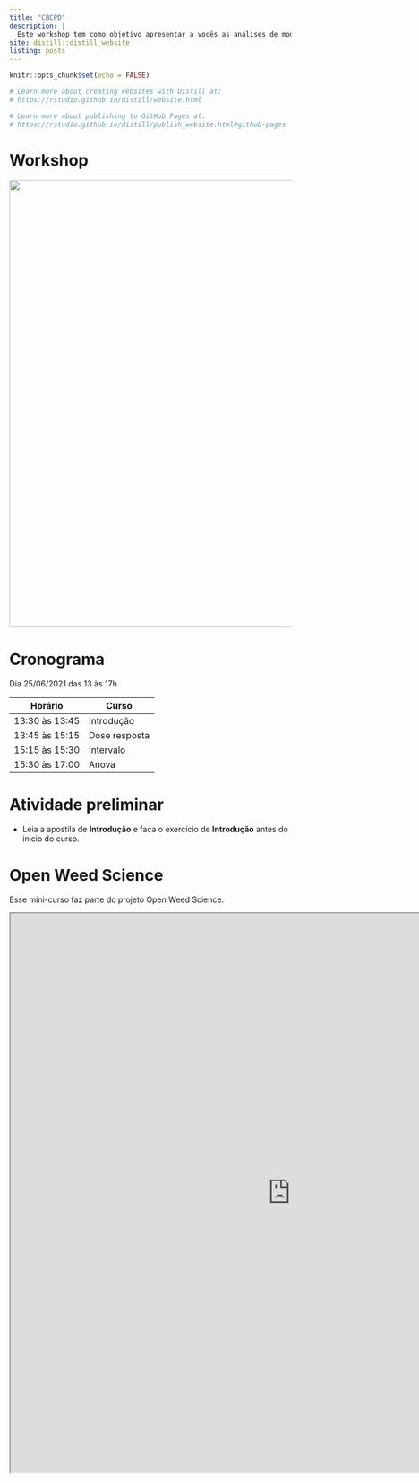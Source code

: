 ```yaml
---
title: "CBCPD"
description: |
  Este workshop tem como objetivo apresentar a vocês as análises de modelos mistos com ANOVA e dose resposta no R. Especificamente, estamos interessados em analisar experimentos aplicados na ciência da planta daninha.
site: distill::distill_website
listing: posts
---
```



```r
knitr::opts_chunk$set(echo = FALSE)

# Learn more about creating websites with Distill at:
# https://rstudio.github.io/distill/website.html

# Learn more about publishing to GitHub Pages at:
# https://rstudio.github.io/distill/publish_website.html#github-pages

```

# Workshop

<center>
<img src="images/flyer_oliveira.png" width="800px"/>
</center>



# Cronograma



Dia 25/06/2021 das 13 às 17h.

| Horário        	| Curso         	|
|----------------	|---------------	|
| 13:30 às 13:45 	| Introdução  	  |
| 13:45 às 15:15 	| Dose resposta	  |
| 15:15 às 15:30 	| Intervalo	      |
| 15:30 às 17:00 	| Anova           |




# Atividade preliminar

- Leia a apostila de **Introdução** e faça o exercício de **Introdução** antes do inicio do curso.


# Open Weed Science

Esse mini-curso faz parte do projeto Open Weed Science.

<iframe width='1000px' height='1000px' src='https://openweedsci.netlify.app/' >
</iframe>